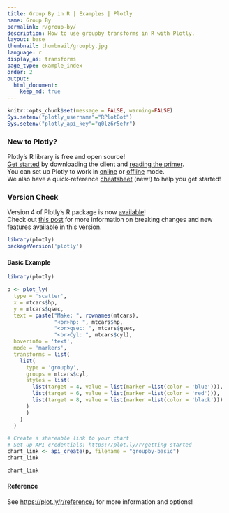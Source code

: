 ```yaml
---
title: Group By in R | Examples | Plotly
name: Group By
permalink: r/group-by/
description: How to use groupby transforms in R with Plotly.
layout: base
thumbnail: thumbnail/groupby.jpg
language: r
display_as: transforms
page_type: example_index
order: 2
output:
  html_document:
    keep_md: true
---
```


```r
knitr::opts_chunk$set(message = FALSE, warning=FALSE)
Sys.setenv("plotly_username"="RPlotBot")
Sys.setenv("plotly_api_key"="q0lz6r5efr")
```

### New to Plotly?

Plotly's R library is free and open source!<br>
[Get started](https://plot.ly/r/getting-started/) by downloading the client and [reading the primer](https://plot.ly/r/getting-started/).<br>
You can set up Plotly to work in [online](https://plot.ly/r/getting-started/#hosting-graphs-in-your-online-plotly-account) or [offline](https://plot.ly/r/offline/) mode.<br>
We also have a quick-reference [cheatsheet](https://images.plot.ly/plotly-documentation/images/r_cheat_sheet.pdf) (new!) to help you get started!

### Version Check

Version 4 of Plotly's R package is now [available](https://plot.ly/r/getting-started/#installation)!<br>
Check out [this post](http://moderndata.plot.ly/upgrading-to-plotly-4-0-and-above/) for more information on breaking changes and new features available in this version.

```r
library(plotly)
packageVersion('plotly')
```

#### Basic Example

```r
library(plotly)

p <- plot_ly(
  type = 'scatter',
  x = mtcars$hp,
  y = mtcars$qsec,
  text = paste("Make: ", rownames(mtcars),
               "<br>hp: ", mtcars$hp,
               "<br>qsec: ", mtcars$qsec,
               "<br>Cyl: ", mtcars$cyl),
  hoverinfo = 'text',
  mode = 'markers',
  transforms = list(
    list(
      type = 'groupby',
      groups = mtcars$cyl,
      styles = list(
        list(target = 4, value = list(marker =list(color = 'blue'))),
        list(target = 6, value = list(marker =list(color = 'red'))),
        list(target = 8, value = list(marker =list(color = 'black')))
      )
      )
    )
  )

# Create a shareable link to your chart
# Set up API credentials: https://plot.ly/r/getting-started
chart_link <- api_create(p, filename = "groupby-basic")
chart_link
```

``` r
chart_link
```

#### Reference

See [https://plot.ly/r/reference/](https://plot.ly/r/reference/) for more information and options!